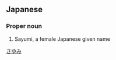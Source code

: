==Japanese==
{{ja-kanjitab|小|結|実}}

===Proper noun===
{{ja-pos|proper|さゆみ}}
# Sayumi, a female Japanese given name

[[Category:Japanese female given names|さゆみ]]